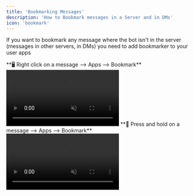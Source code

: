 ```yaml
---
title: 'Bookmarking Messages'
description: 'How to Bookmark messages in a Server and in DMs'
icon: 'bookmark'
---
```


<Note>If you want to bookmark any message where the bot isn't in the server (messages in other servers, in DMs) you need to add bookmarker to your user apps</Note>

<Tabs>
  <Tab title="Desktop">
    **🖥️ Right click on a message --> Apps --> Bookmark**
    <video
      controls
      muted
      autoPlay
      loop
      playsinline
      className="w-full aspect-video"
      src="https://cdn.daksh.cc/bookmarker-demo-docs.mp4"
     ></video>

  </Tab>
  <Tab title="Mobile">
    **📱 Press and hold on a message --> Apps --> Bookmark**
    <video
      controls
      autoPlay
      muted
      loop
      playsinline
      src="https://cdn.daksh.cc/bookmarker-demo-vid-mobile.mp4"
     ></video>
  </Tab>
</Tabs>

